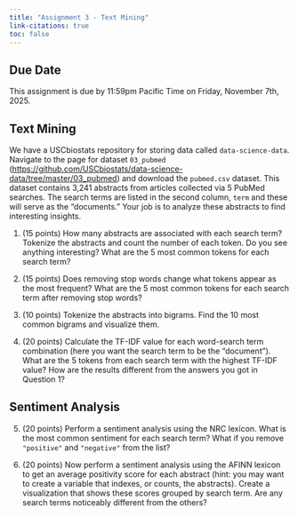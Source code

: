 ```yaml
---
title: "Assignment 3 - Text Mining"
link-citations: true
toc: false
---
```


## Due Date

This assignment is due by 11:59pm Pacific Time on Friday, November 7th, 2025. 

## Text Mining

We have a USCbiostats repository for storing data called `data-science-data`.
Navigate to the page for dataset `03_pubmed`
(<https://github.com/USCbiostats/data-science-data/tree/master/03_pubmed>) and
download the `pubmed.csv` dataset. This dataset contains 3,241 abstracts from
articles collected via 5 PubMed searches. The search terms are listed in the
second column, `term` and these will serve as the "documents." Your job is to
analyze these abstracts to find interesting insights.

1. (15 points) How many abstracts are associated with each search term? Tokenize
the abstracts and count the number of each token. Do you see anything
interesting? What are the 5 most common tokens for each search term?

2. (15 points) Does removing stop words change what tokens appear as the
most frequent? What are the 5 most common tokens for each search term after
removing stop words?

3. (10 points) Tokenize the abstracts into bigrams. Find the 10 most common
bigrams and visualize them.

4. (20 points) Calculate the TF-IDF value for each word-search term combination
(here you want the search term to be the "document"). What are the 5 tokens from
each search term with the highest TF-IDF value? How are the results different
from the answers you got in Question 1?

## Sentiment Analysis

5. (20 points) Perform a sentiment analysis using the NRC lexicon. What is the
most common sentiment for each search term? What if you remove `"positive"` and
`"negative"` from the list?

6. (20 points) Now perform a sentiment analysis using the AFINN lexicon to get
an average positivity score for each abstract (hint: you may want to create a
variable that indexes, or counts, the abstracts). Create a visualization that
shows these scores grouped by search term. Are any search terms noticeably
different from the others?

